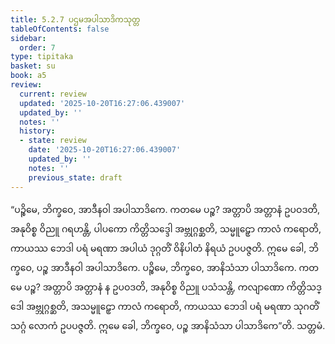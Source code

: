 ```yaml
---
title: 5.2.7 ပဌမအပါသာဒိကသုတ္တ
tableOfContents: false
sidebar:
  order: 7
type: tipitaka
basket: su
book: a5
review:
  current: review
  updated: '2025-10-20T16:27:06.439007'
  updated_by: ''
  notes: ''
  history:
  - state: review
    date: '2025-10-20T16:27:06.439007'
    updated_by: ''
    notes: ''
    previous_state: draft
---
```



<DynamicBreadcrumb />


<ReviewStatus review={frontmatter.review} showDetails={true} />

<HypothesisAnnotation frontmatter={frontmatter} />

<Division number="217" book="a5" e="ch" v="16" p="223">

<Paragraph number="1245" book="a5">
“ပဉ္စိမေ, ဘိက္ခဝေ, အာဒီနဝါ အပါသာဒိကေ. ကတမေ ပဉ္စ? အတ္တာပိ အတ္တာနံ ဥပဝဒတိ, အနုဝိစ္စ ဝိညူ ဂရဟန္တိ, ပါပကော ကိတ္တိသဒ္ဒေါ အဗ္ဘုဂ္ဂစ္ဆတိ, သမ္မူဠှော ကာလံ ကရောတိ, ကာယဿ ဘေဒါ ပရံ မရဏာ အပါယံ ဒုဂ္ဂတိံ ဝိနိပါတံ နိရယံ ဥပပဇ္ဇတိ. ဣမေ ခေါ, ဘိက္ခဝေ, ပဉ္စ အာဒီနဝါ အပါသာဒိကေ.
</Paragraph>

<Paragraph number="1246" book="a5">
ပဉ္စိမေ, ဘိက္ခဝေ, အာနိသံသာ ပါသာဒိကေ. ကတမေ ပဉ္စ? အတ္တာပိ အတ္တာနံ န ဥပဝဒတိ, အနုဝိစ္စ ဝိညူ ပသံသန္တိ, ကလျာဏော ကိတ္တိသဒ္ဒေါ အဗ္ဘုဂ္ဂစ္ဆတိ, အသမ္မူဠှော ကာလံ ကရောတိ, ကာယဿ ဘေဒါ ပရံ မရဏာ သုဂတိံ သဂ္ဂံ လောကံ ဥပပဇ္ဇတိ. ဣမေ ခေါ, ဘိက္ခဝေ, ပဉ္စ အာနိသံသာ ပါသာဒိကေ”တိ.

</Paragraph>
</Division>

<Paragraph number="1247" type="center" book="a5">
သတ္တမံ.
</Paragraph>